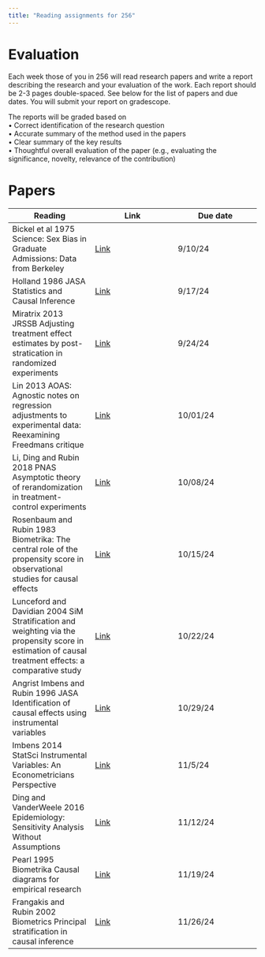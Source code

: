 ```yaml
---
title: "Reading assignments for 256"
---
```


# Evaluation

Each week those of you in 256 will read research papers and write a report describing the research and your evaluation of the work.
Each report should be 2-3 pages double-spaced.
See below for the list of papers and due dates.
You will submit your report on gradescope. 

The reports will be graded based on  <br>
• Correct identification of the research question
 <br>
• Accurate summary of the method used in the papers <br>
• Clear summary of the key results
 <br>
• Thoughtful overall evaluation of the paper (e.g., evaluating the significance, novelty, relevance of the contribution)

# Papers

| Reading | Link | Due date |
| --- | --- | --- |
| Bickel et al 1975 Science: Sex Bias in Graduate Admissions: Data from Berkeley  | [Link](https://www.jstor.org/stable/pdf/1739581.pdf) | 9/10/24 |
| Holland 1986 JASA Statistics and Causal Inference | [Link](https://www.cs.columbia.edu/~blei/fogm/2022F/readings/Holland1986.pdf) |9/17/24 |
| Miratrix 2013 JRSSB Adjusting treatment effect estimates by post-stratication in randomized experiments | [Link](https://rss.onlinelibrary.wiley.com/doi/full/10.1111/j.1467-9868.2012.01048.x) |9/24/24 |
| Lin 2013 AOAS: Agnostic notes on regression adjustments to experimental data: Reexamining Freedmans critique | [Link](https://projecteuclid.org/journals/annals-of-applied-statistics/volume-7/issue-1/Agnostic-notes-on-regression-adjustments-to-experimental-data--Reexamining/10.1214/12-AOAS583.full) | 10/01/24|
| Li, Ding and Rubin 2018 PNAS Asymptotic theory of rerandomization in treatment-control experiments  | [Link](https://www.pnas.org/doi/pdf/10.1073/pnas.1808191115) | 10/08/24|
| Rosenbaum and Rubin 1983 Biometrika: The central role of the propensity score in observational studies for causal effects | [Link](https://academic.oup.com/biomet/article/70/1/41/240879) | 10/15/24|
| Lunceford and Davidian 2004 SiM Stratification and weighting via the propensity score in estimation of causal treatment effects: a comparative study | [Link](https://onlinelibrary.wiley.com/doi/abs/10.1002/sim.1903?casa_token=rgWl1UEJxzQAAAAA%3AvcGTYNxR0YAZxnbFWLG4gicJmRhas5fgjoem6XxjOGvKXefH_AdCOjVibOyn2s-vaUXeG3S8lTcI9-U3) | 10/22/24 |
| Angrist Imbens and Rubin 1996 JASA Identification of causal effects using instrumental variables  | [Link](https://www.researchgate.net/profile/Joshua-Angrist/publication/38414432_Identification_of_Causal_Effects_Using_Instrumental_Variables_Rejoinder/links/00b4953344a9c27a25000000/Identification-of-Causal-Effects-Using-Instrumental-Variables-Rejoinder.pdf) | 10/29/24|
| Imbens 2014 StatSci Instrumental Variables: An Econometricians Perspective  | [Link](https://projecteuclid.org/journals/statistical-science/volume-29/issue-3/Instrumental-Variables-An-Econometricians-Perspective/10.1214/14-STS480.full) | 11/5/24|
| Ding and VanderWeele 2016 Epidemiology: Sensitivity Analysis Without Assumptions  | [Link](https://journals.lww.com/epidem/FullText/2016/05000/Sensitivity_Analysis_Without_Assumptions.11.aspx) |11/12/24 | 
| Pearl 1995 Biometrika Causal diagrams for empirical research  | [Link](https://www.jstor.org/stable/2337329) | 11/19/24|
| Frangakis and Rubin 2002 Biometrics Principal stratification in causal inference  | [Link](https://onlinelibrary.wiley.com/doi/abs/10.1111/j.0006-341X.2002.00021.x) |11/26/24 | 

